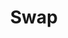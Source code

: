 ---
title: "Swap"
description: "Description of your new file."
mode: "wide"
'og:image': "https://i.ibb.co/nv3X7kC/Banner-Twitter-3.png"
sidebarTitle: "Swap"
---